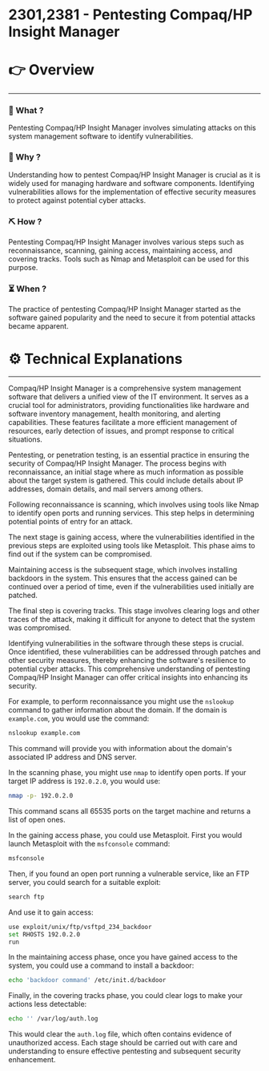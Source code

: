 # 2301,2381 - Pentesting Compaq/HP Insight Manager


# 👉 Overview

---

### 👀 What ?

Pentesting Compaq/HP Insight Manager involves simulating attacks on this system management software to identify vulnerabilities.


### 🧐 Why ?

Understanding how to pentest Compaq/HP Insight Manager is crucial as it is widely used for managing hardware and software components. Identifying vulnerabilities allows for the implementation of effective security measures to protect against potential cyber attacks.


### ⛏️ How ?

Pentesting Compaq/HP Insight Manager involves various steps such as reconnaissance, scanning, gaining access, maintaining access, and covering tracks. Tools such as Nmap and Metasploit can be used for this purpose.


### ⏳ When ?

The practice of pentesting Compaq/HP Insight Manager started as the software gained popularity and the need to secure it from potential attacks became apparent.


# ⚙️ Technical Explanations

---

Compaq/HP Insight Manager is a comprehensive system management software that delivers a unified view of the IT environment. It serves as a crucial tool for administrators, providing functionalities like hardware and software inventory management, health monitoring, and alerting capabilities. These features facilitate a more efficient management of resources, early detection of issues, and prompt response to critical situations.

Pentesting, or penetration testing, is an essential practice in ensuring the security of Compaq/HP Insight Manager. The process begins with reconnaissance, an initial stage where as much information as possible about the target system is gathered. This could include details about IP addresses, domain details, and mail servers among others.

Following reconnaissance is scanning, which involves using tools like Nmap to identify open ports and running services. This step helps in determining potential points of entry for an attack.

The next stage is gaining access, where the vulnerabilities identified in the previous steps are exploited using tools like Metasploit. This phase aims to find out if the system can be compromised.

Maintaining access is the subsequent stage, which involves installing backdoors in the system. This ensures that the access gained can be continued over a period of time, even if the vulnerabilities used initially are patched.

The final step is covering tracks. This stage involves clearing logs and other traces of the attack, making it difficult for anyone to detect that the system was compromised.

Identifying vulnerabilities in the software through these steps is crucial. Once identified, these vulnerabilities can be addressed through patches and other security measures, thereby enhancing the software's resilience to potential cyber attacks. This comprehensive understanding of pentesting Compaq/HP Insight Manager can offer critical insights into enhancing its security.

For example, to perform reconnaissance you might use the `nslookup` command to gather information about the domain. If the domain is `example.com`, you would use the command:

```bash
nslookup example.com

```

This command will provide you with information about the domain's associated IP address and DNS server.

In the scanning phase, you might use `nmap` to identify open ports. If your target IP address is `192.0.2.0`, you would use:

```bash
nmap -p- 192.0.2.0

```

This command scans all 65535 ports on the target machine and returns a list of open ones.

In the gaining access phase, you could use Metasploit. First you would launch Metasploit with the `msfconsole` command:

```bash
msfconsole

```

Then, if you found an open port running a vulnerable service, like an FTP server, you could search for a suitable exploit:

```bash
search ftp

```

And use it to gain access:

```bash
use exploit/unix/ftp/vsftpd_234_backdoor
set RHOSTS 192.0.2.0
run

```

In the maintaining access phase, once you have gained access to the system, you could use a command to install a backdoor:

```bash
echo 'backdoor command' /etc/init.d/backdoor

```

Finally, in the covering tracks phase, you could clear logs to make your actions less detectable:

```bash
echo '' /var/log/auth.log

```

This would clear the `auth.log` file, which often contains evidence of unauthorized access. Each stage should be carried out with care and understanding to ensure effective pentesting and subsequent security enhancement.

